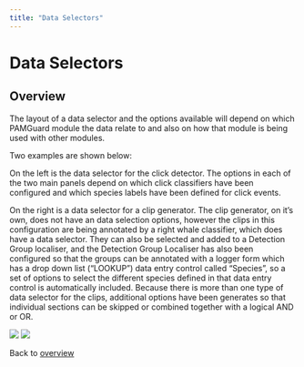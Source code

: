 ```yaml
---
title: "Data Selectors"
---
```

Data Selectors
==============

Overview
--------

The layout of a data selector and the options available will depend on which PAMGuard module the data relate to and also on how that module is being used with other modules.

Two examples are shown below:

On the left is the data selector for the click detector. The options in each of the two main panels depend on which click classifiers have been configured and which species labels have been defined for click events.

On the right is a data selector for a clip generator. The clip generator, on it's own, does not have an data selection options, however the clips in this configuration are being annotated by a right whale classifier, which does have a data selector. They can also be selected and added to a Detection Group localiser, and the Detection Group Localiser has also been configured so that the groups can be annotated with a logger form which has a drop down list ("LOOKUP") data entry control called "Species", so a set of options to select the different species defined in that data entry control is automatically included. Because there is more than one type of data selector for the clips, additional options have been generates so that individual sections can be skipped or combined together with a logical AND or OR.

  

![](./images/dataselect2.png) ![](./images/dataselect1.png)

  

Back to [overview](selectandsymbol.html)
